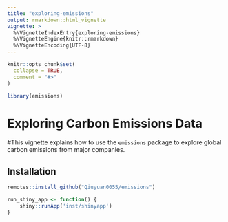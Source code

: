 ```yaml
---
title: "exploring-emissions"
output: rmarkdown::html_vignette
vignette: >
  %\VignetteIndexEntry{exploring-emissions}
  %\VignetteEngine{knitr::rmarkdown}
  %\VignetteEncoding{UTF-8}
---
```


```r
knitr::opts_chunk$set(
  collapse = TRUE,
  comment = "#>"
)
```

```r
library(emissions)
```

# Exploring Carbon Emissions Data

#This vignette explains how to use the `emissions` package to explore global carbon emissions from major companies.

## Installation
```r
remotes::install_github("Qiuyuan0055/emissions")
```
```r
run_shiny_app <- function() {
    shiny::runApp('inst/shinyapp')
}
```

